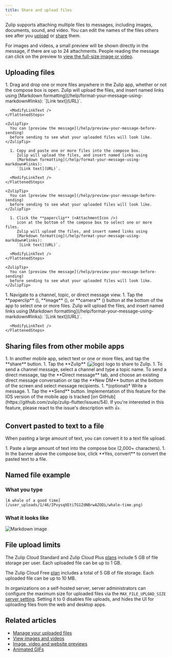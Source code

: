 ```yaml
---
title: Share and upload files
---
```





Zulip supports attaching multiple files to messages, including images,
documents, sound, and video. You can edit the names of the files others see
after you [upload](#uploading-files) or
[share](#sharing-files-from-other-mobile-apps) them.

For images and videos, a small preview will be shown directly in the message, if
there are up to 24 attachments. People reading the message can click on the
preview to [view the full-size image or video](/help/view-images-and-videos).

## Uploading files

<Tabs>
  <TabItem label="Via drag-and-drop">
    <FlattenedSteps>
      1. Drag and drop one or more files anywhere in the Zulip app,
         whether or not the compose box is open.
         Zulip will upload the files, and insert named links using
         [Markdown formatting](/help/format-your-message-using-markdown#links):
         `[Link text](URL)`.

      <ModifyLinkText />
    </FlattenedSteps>

    <ZulipTip>
      You can [preview the message](/help/preview-your-message-before-sending)
      before sending to see what your uploaded files will look like.
    </ZulipTip>
  </TabItem>

  <TabItem label="Via paste">
    <FlattenedSteps>
      <StartComposing />

      1. Copy and paste one or more files into the compose box.
         Zulip will upload the files, and insert named links using
         [Markdown formatting](/help/format-your-message-using-markdown#links):
         `[Link text](URL)`.

      <ModifyLinkText />
    </FlattenedSteps>

    <ZulipTip>
      You can [preview the message](/help/preview-your-message-before-sending)
      before sending to see what your uploaded files will look like.
    </ZulipTip>
  </TabItem>

  <TabItem label="Via compose box button">
    <FlattenedSteps>
      <StartComposing />

      1. Click the **paperclip** (<AttachmentIcon />)
         icon at the bottom of the compose box to select one or more files.
         Zulip will upload the files, and insert named links using
         [Markdown formatting](/help/format-your-message-using-markdown#links):
         `[Link text](URL)`.

      <ModifyLinkText />
    </FlattenedSteps>

    <ZulipTip>
      You can [preview the message](/help/preview-your-message-before-sending)
      before sending to see what your uploaded files will look like.
    </ZulipTip>
  </TabItem>

  <TabItem label="Mobile">
    <FlattenedSteps>
      1. Navigate to a channel, topic, or direct message view.
      1. Tap the
         **paperclip** (<AttachmentIcon />),
         **image** (<MobileImageIcon />),
         or **camera** (<MobileCameraIcon />)
         button at the bottom of the app to select one or more files. Zulip will
         upload the files, and insert named links using
         [Markdown formatting](/help/format-your-message-using-markdown#links):
         `[Link text](URL)`.

      <ModifyLinkText />
    </FlattenedSteps>
  </TabItem>
</Tabs>

## Sharing files from other mobile apps

<Tabs>
  <TabItem label="Android">
    <Steps>
      1. In another mobile app, select text or one or more files, and tap the
         **share** button.
      1. Tap the **Zulip** (<img src="/static/images/logo/zulip-icon-circle.svg" alt="logo" class="help-center-icon" />) logo to share to Zulip.
      1. To send a channel message, select a channel and type a topic name.
         To send a direct message, tap the **Direct message** tab, and choose
         an existing direct message conversation or tap the **New DM** button
         at the bottom of the screen and select message recipients.
      1. *(optional)* Write a message.
      1. Tap the **Send** button.
    </Steps>
  </TabItem>

  <TabItem label="iOS">
    Implementation of this feature for the IOS version of the mobile app is
    tracked [on GitHub](https://github.com/zulip/zulip-flutter/issues/54).
    If you're interested in this feature, please react to the issue's
    description with 👍.
  </TabItem>
</Tabs>

## Convert pasted to text to a file

When pasting a large amount of text, you can convert it to a text file upload.

<Tabs>
  <TabItem label="Desktop/Web">
    <Steps>
      1. Paste a large amount of text into the compose box (2,000+ characters).
      1. In the banner above the compose box, click **Yes, convert** to convert the
         pasted text to a file.
    </Steps>
  </TabItem>
</Tabs>

## Named file example

### What you type

```
[A whale of a good time](/user_uploads/1/46/IPvysqXEtiTG1ZdNBrwAZODi/whale-time.png)
```

### What it looks like

![Markdown image](../../images/markdown-image.png)

## File upload limits

The Zulip Cloud Standard and Zulip Cloud Plus
[plans](https://zulip.com/plans/#cloud) include 5 GB of file storage per user.
Each uploaded file can be up to 1 GB.

The Zulip Cloud Free [plan](https://zulip.com/plans/#cloud) includes a total of
5 GB of file storage. Each uploaded file can be up to 10 MB.

In organizations on a self-hosted server, server administrators can configure
the maximum size for uploaded files via the `MAX_FILE_UPLOAD_SIZE`
[server setting][system-settings]. Setting it to 0 disables file uploads, and
hides the UI for uploading files from the web and desktop apps.

[system-settings]: https://zulip.readthedocs.io/en/stable/production/settings.html

## Related articles

* [Manage your uploaded files](/help/manage-your-uploaded-files)
* [View images and videos](/help/view-images-and-videos)
* [Image, video and website previews](/help/image-video-and-website-previews)
* [Animated GIFs](/help/animated-gifs-from-giphy)
